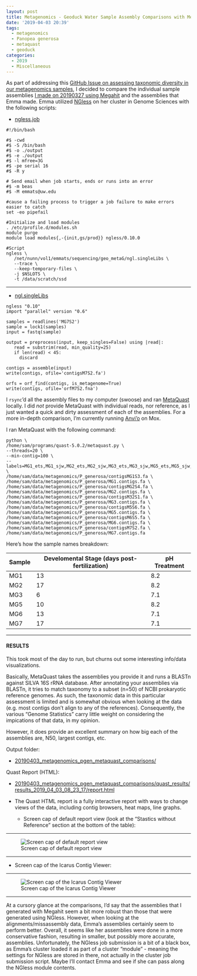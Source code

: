 ```yaml
---
layout: post
title: Metagenomics - Geoduck Water Sample Assembly Comparisons with MetaQuast
date: '2019-04-03 20:39'
tags:
  - metagenomics
  - Panopea generosa
  - metaquast
  - geoduck
categories:
  - 2019
  - Miscellaneous
---
```

As part of addressing this [GitHub Issue on assessing taxonomic diversity in our metagenomics samples](https://github.com/RobertsLab/resources/issues/547), I decided to compare the individual sample assemblies [I made on 20190327 using Megahit](https://robertslab.github.io/sams-notebook/2019/03/27/Metagenome-Assemblies-P.generosa-Water-Samples-Trimmed-HiSeqX-Data-Using-Megahit-on-Mox.html) and the assemblies that Emma made. Emma utilized [NGless](https://github.com/ngless-toolkit/ngless) on her cluster in Genome Sciences with the following scripts:

- [ngless.job](http://eagle.fish.washington.edu/oyster/metagenomics_2019/ngless.job)

```shell
#!/bin/bash

#$ -cwd
#$ -S /bin/bash
#$ -o ./output
#$ -e ./output
#$ -l mfree=3G
#$ -pe serial 16
#$ -R y

# Send email when job starts, ends or runs into an error
#$ -m beas
#$ -M emmats@uw.edu

#cause a failing process to trigger a job failure to make errors easier to catch
set -eo pipefail

#Initialize and load modules
. /etc/profile.d/modules.sh
module purge
module load modules{,-{init,gs/prod}} ngless/0.10.0

#Script
ngless \
   /net/nunn/vol1/emmats/sequencing/geo_metaG/ngl.singleLibs \
   --trace \
   --keep-temporary-files \
   -j $NSLOTS \
   -t /data/scratch/ssd
```

---

- [ngl.singleLibs](http://eagle.fish.washington.edu/oyster/metagenomics_2019/ngl.singleLibs)

```shell
ngless "0.10"
import "parallel" version "0.6"

samples = readlines('MG7S2')
sample = lock1(samples)
input = fastq(sample)

output = preprocess(input, keep_singles=False) using |read|:
   read = substrim(read, min_quality=25)
   if len(read) < 45:
     discard

contigs = assemble(input)
write(contigs, ofile='contigsM7S2.fa')

orfs = orf_find(contigs, is_metagenome=True)
write(contigs, ofile='orfM7S2.fna')
```

I `rsync`'d all the assembly files to my computer (swoose) and ran [MetaQuast](http://quast.sourceforge.net/metaquast) locally. I did _not_ provide MetaQuast with individual reads, nor reference, as I just wanted a quick and dirty assessment of each of the assemblies. For a more in-depth comparison, I'm currently running [Anvi'o](http://merenlab.org/software/anvio/) on Mox.

I ran MetaQuast with the following command:

```shell
python \
/home/sam/programs/quast-5.0.2/metaquast.py \
--threads=20 \
--min-contig=100 \
--labels=MG1_ets,MG1_sjw,MG2_ets,MG2_sjw,MG3_ets,MG3_sjw,MG5_ets,MG5_sjw,MG6_ets,MG6_sjw,MG7_ets,MG7_sjw \
/home/sam/data/metagenomics/P_generosa/contigsMG1S3.fa \
/home/sam/data/metagenomics/P_generosa/MG1.contigs.fa \
/home/sam/data/metagenomics/P_generosa/contigsMG2S4.fa \
/home/sam/data/metagenomics/P_generosa/MG2.contigs.fa \
/home/sam/data/metagenomics/P_generosa/contigsM32S1.fa \
/home/sam/data/metagenomics/P_generosa/MG3.contigs.fa \
/home/sam/data/metagenomics/P_generosa/contigsM5S6.fa \
/home/sam/data/metagenomics/P_generosa/MG5.contigs.fa \
/home/sam/data/metagenomics/P_generosa/contigsM6S5.fa \
/home/sam/data/metagenomics/P_generosa/MG6.contigs.fa \
/home/sam/data/metagenomics/P_generosa/contigsM7S2.fa \
/home/sam/data/metagenomics/P_generosa/MG7.contigs.fa
```

Here's how the sample names breakdown:

| Sample | Develomental Stage (days post-fertilization) | pH Treatment |
|--------|-------------------------|--------------|
| MG1    | 13                      | 8.2          |
| MG2    | 17                      | 8.2          |
| MG3    | 6                       | 7.1          |
| MG5    | 10                      | 8.2          |
| MG6    | 13                      | 7.1          |
| MG7    | 17                      | 7.1          |



---

#### RESULTS

This took most of the day to run, but churns out some interesting info/data visualizations.

Basically, MetaQuast takes the assemblies you provide it and runs a BLASTn against SILVA 16S rRNA database. After annotating your assemblies via BLASTn, it tries to match taxonomy to a subset (n=50) of NCBI prokaryotic reference genomes. As such, the taxonomic data in this particular assessment is limited and is somewhat obvious when looking at the data (e.g. most contigs don't align to any of the references). Consequently, the various "Genome Statistics" carry little weight on considering the impications of that data, in my opinion.

However, it does provide an excellent summary on how big each of the assemblies are, N50, largest contigs, etc.

Output folder:

- [20190403_metagenomics_pgen_metaquast_comparisons/](http://gannet.fish.washington.edu/Atumefaciens/20190403_metagenomics_pgen_metaquast_comparisons/)

Quast Report (HTML):

- [20190403_metagenomics_pgen_metaquast_comparisons/quast_results/results_2019_04_03_08_23_17/report.html](http://gannet.fish.washington.edu/Atumefaciens/20190403_metagenomics_pgen_metaquast_comparisons/quast_results/results_2019_04_03_08_23_17/report.html)

- The Quast HTML report is a fully interactive report with ways to change views of the data, including contig browsers, heat maps, line graphs.

  - Screen cap of default report view (look at the "Stastics without Reference" section at the bottom of the table):

---

  ![Screen cap of default report view](https://github.com/RobertsLab/sams-notebook/blob/master/images/screencaps/20190404_metagenomics_pgen_quast-01.png?raw=true)

---

  - Screen cap of the Icarus Contig Viewer:

---

![Screen cap of the Icarus Contig Viewer](https://github.com/RobertsLab/sams-notebook/blob/master/images/screencaps/20190404_metagenomics_pgen_quast-02.png?raw=true)


---

At a cursory glance at the comparisons, I'd say that the assemblies that I generated with Megahit seem a bit more robust than those that were generated using NGless. However, when looking at the alignments/missassembly data, Emma's assemblies certainly seem to perform better. Overall, it seems like her assemblies were done in a more conservative fashion, resulting in smaller, but possibly more accurate, assemblies. Unfortunately, the NGless job submission is a bit of a black box, as Emma's cluster loaded it as part of a cluster "module" - meaning the settings for NGless are stored in there, not actually in the cluster job submission script. Maybe I'll contact Emma and see if she can pass along the NGless module contents.

